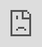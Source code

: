 ```yaml
---
title: "Teaching Lab: Data Collection Overview"
description: "A collection of listings of what we use collect data"
image: "Images/Surveys/guskey_framework.png"
format:
  html:
    page-layout: full
---
```


```{=html}
<iframe src="https://docs.google.com/document/d/e/2PACX-1vQZ9iNozHcw6p_JEs9q-0xQrfJ8nHAyC0Kj47PbWGgcD5PXLOPOwy3xyfno1o-alJztS8zqmTPzPA2N/pub?embedded=true" style="
    position: fixed;
    top: 0px;
    bottom: 0px;
    right: 0px;
    width: 100%;
    border: none;
    margin: 0;
    padding: 0;
    overflow: hidden;
    z-index: 999999;
    height: 100%;
  ">
```
</iframe>